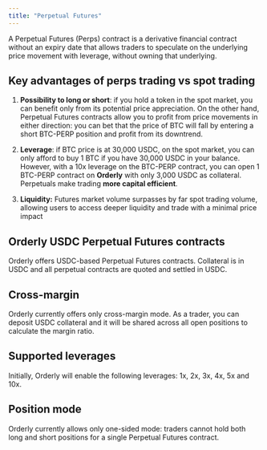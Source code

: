 ```yaml
---
title: "Perpetual Futures"
---
```


A Perpetual Futures (Perps) contract is a derivative financial contract without an expiry date that allows traders to speculate on the underlying price movement with leverage, without owning that underlying. 

## Key advantages of perps trading vs spot trading

1. **Possibility to long or short**: if you hold a token in the spot market, you can benefit only from its potential price appreciation. On the other hand, Perpetual Futures contracts allow you to profit from price movements in either direction: you can bet that the price of BTC will fall by entering a short BTC-PERP position and profit from its downtrend.

2. **Leverage**: if BTC price is at 30,000 USDC, on the spot market, you can only afford to buy 1 BTC if you have 30,000 USDC in your balance. However, with a 10x leverage on the BTC-PERP contract, you can open 1 BTC-PERP contract on **Orderly** with only 3,000 USDC as collateral. Perpetuals make trading **more capital efficient**.

3. **Liquidity:** Futures market volume surpasses by far spot trading volume, allowing users to access deeper liquidity and trade with a minimal price impact

## Orderly USDC Perpetual Futures contracts

Orderly offers USDC-based Perpetual Futures contracts. Collateral is in USDC and all perpetual contracts are quoted and settled in USDC.

## Cross-margin

Orderly currently offers only cross-margin mode. As a trader, you can deposit USDC collateral and it will be shared across all open positions to calculate the margin ratio.

## Supported leverages

Initially, Orderly will enable the following leverages: 1x, 2x, 3x, 4x, 5x and 10x.

## Position mode

Orderly currently allows only one-sided mode: traders cannot hold both long and short positions for a single Perpetual Futures contract.

